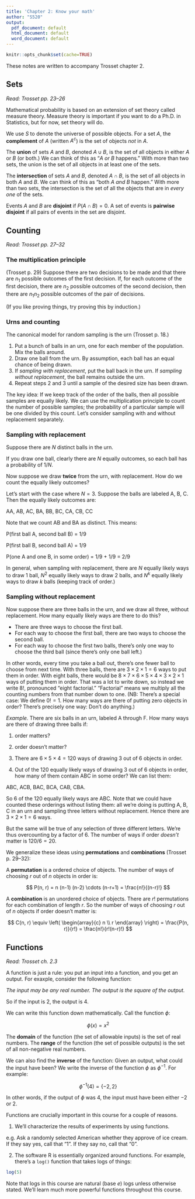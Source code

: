 ```yaml
---
title: 'Chapter 2: Know your math'
author: "S520"
output:
  pdf_document: default
  html_document: default
  word_document: default
---
```


```r
knitr::opts_chunk$set(cache=TRUE)
```

These notes are written to accompany Trosset chapter 2.

## Sets

*Read: Trosset pp. 23--26*

Mathematical probability is based on an extension of set theory called measure theory. Measure theory is important if you want to do a Ph.D. in Statistics, but for now, set theory will do.

We use $S$ to denote the universe of possible objects. For a set $A$, the **complement** of $A$ (written $A^c$) is the set of objects *not* in $A$.

The **union** of sets $A$ and $B$, denoted $A \cup B$, is the set of all objects in either $A$ or $B$ (or both.) We can think of this as "$A$ *or* $B$ happens." With more than two sets, the union is the set of all objects in at least one of the sets.

The **intersection** of sets $A$ and $B$, denoted $A \cap B$, is the set of all objects in both $A$ and $B$. We can think of this as "both $A$ *and* $B$ happen." With more than two sets, the intersection is the set of all the objects that are in *every one* of the sets.

Events $A$ and $B$ are **disjoint** if $P(A \cap B) = 0$. A set of events is **pairwise disjoint** if all pairs of events in the set are disjoint.

## Counting

*Read: Trosset pp. 27--32*

### The multiplication principle

(Trosset p. 29) Suppose there are two decisions to be made and that there are $n_1$ possible outcomes of the first decision. If, for each outcome of the first decision, there are $n_2$ possible outcomes of the second decision, then there are $n_1 n_2$ possible outcomes of the pair of decisions.

(If you like proving things, try proving this by induction.)

### Urns and counting

The canonical model for random sampling is the urn (Trosset p. 18.)

1. Put a bunch of balls in an urn, one for each member of the population. Mix the balls around.
2. Draw one ball from the urn. By assumption, each ball has an equal chance of being drawn.
3. If *sampling with replacement*, put the ball back in the urn. If *sampling without replacement*, the ball remains outside the urn.
4. Repeat steps 2 and 3 until a sample of the desired size has been drawn.

The key idea: If we keep track of the order of the balls, then all possible samples are equally likely. We can use the multiplication principle to count the number of possible samples; the probability of a particular sample will be one divided by this count. Let's consider sampling with and without replacement separately.

### Sampling with replacement

Suppose there are $N$ distinct balls in the urn.

If you draw one ball, clearly there are $N$ equally outcomes, so each ball has a probability of $1/N$.

Now suppose we draw **twice** from the urn, with replacement. How do we count the equally likely outcomes?

Let's start with the case where $N = 3$. Suppose the balls are labeled A, B, C. Then the equally likely outcomes are:

AA, AB, AC, BA, BB, BC, CA, CB, CC

Note that we count AB and BA as distinct. This means:

P(first ball A, second ball B) = 1/9

P(first ball B, second ball A) = 1/9

P(one A and one B, in some order) = 1/9 + 1/9 = 2/9

In general, when sampling with replacement, there are $N$ equally likely ways to draw 1 ball, $N^2$ equally likely ways to draw 2 balls, and $N^k$ equally likely ways to draw $k$ balls (keeping track of order.)

### Sampling without replacement

Now suppose there are three balls in the urn, and we draw all three, without replacement. How many equally likely ways are there to do this?

- There are three ways to choose the first ball.
- For each way to choose the first ball, there are two ways to choose the second ball.
- For each way to choose the first two balls, there's only one way to choose the third ball (since there's only one ball left.)

In other words, every time you take a ball out, there's one fewer ball to choose from next time. With three balls, there are $3 \times 2 \times 1 = 6$ ways to put them in order. With eight balls, there would be $8 \times 7 \times 6 \times 5 \times 4 \times 3 \times 2 \times 1$ ways of putting them in order. That was a lot to write down, so instead we write $8!$, pronounced "eight factorial." "Factorial" means we multiply all the counting numbers from that number down to one. (NB: There's a special case: We define $0! = 1$. How many ways are there of putting zero objects in order? There's precisely one way: Don't do anything.)

*Example.* There are six balls in an urn, labeled A through F. How many ways are there of drawing three balls if:

1. order matters?
2. order doesn't matter?

1. There are $6 \times 5 \times 4 = 120$ ways of drawing 3 out of 6 objects in order.
2. Out of the 120 equally likely ways of drawing 3 out of 6 objects in order, how many of them contain ABC in some order? We can list them:

ABC, ACB, BAC, BCA, CAB, CBA.

So 6 of the 120 equally likely ways are ABC. 
Note that we could have counted these orderings without listing them: all we're doing is putting A, B, C in an urn and sampling three letters without replacement. Hence there are $3 \times 2 \times 1 = 6$ ways.

But the same will be true of any selection of three different letters. We're thus overcounting by a factor of 6. The number of ways if order *doesn't* matter is $120/6 = 20$.

We generalize these ideas using **permutations** and **combinations** (Trosset p. 29--32):

A **permutation** is a ordered choice of objects. The number of ways of choosing $r$ out of $n$ objects in order is:

$$
P(n, r) = n (n-1) (n-2) \cdots (n-r+1) = \frac{n!}{(n-r)!}
$$

A **combination** is an unordered choice of objects. There are $r!$ permutations for each combination of length $r$. So the number of ways of choosing $r$ out of $n$ objects if order doesn't matter is:

$$
C(n, r) \equiv \left(
\begin{array}{c}
n \\
r
\end{array}
\right)
= \frac{P(n, r)}{r!} = \frac{n!}{r!(n-r)!}
$$

## Functions

*Read: Trosset ch. 2.3*

A function is just a rule: you put an input into a function, and you get an output. For exaxple, consider the following function:

*The input may be any real number. The output is the square of the output.*

So if the input is 2, the output is 4.

We can write this function down mathematically. Call the function $\phi$:

$$
\phi(x) = x^2
$$

The **domain** of the function (the set of allowable inputs) is the set of real numbers. The **range** of the function (the set of possible outputs) is the set of all non-negative real numbers.

We can also find the **inverse** of the function: Given an output, what could the input have been? We write the inverse of the function $\phi$ as $\phi^{-1}$. For example:

$$
\phi^{-1}(4) = \{-2, 2\}
$$

In other words, if the output of $\phi$ was 4, the input must have been either $-2$ or 2.

Functions are crucially important in this course for a couple of reasons.

1. We'll characterize the results of experiments by using functions.

e.g. Ask a randomly selected American whether they approve of ice cream. If they say yes, call that "1". If they say no, call that "0".

2. The software R is essentially organized around functions. For example, there's a `log()` function that takes logs of things:

```r
log(5)
```

Note that logs in this course are natural (base $e$) logs unless otherwise stated. We'll learn much more powerful functions throughout this course.



